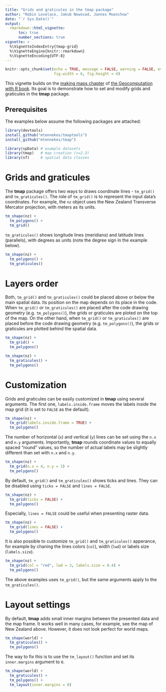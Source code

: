 ```yaml
---
title: "Grids and graticules in the tmap package"
author: "Robin Lovelace, Jakub Nowosad, Jannes Muenchow"
date: "`r Sys.Date()`"
output: 
  rmarkdown::html_vignette:
      toc: true
      number_sections: true
vignette: >
  %\VignetteIndexEntry{tmap-grid}
  %\VignetteEngine{knitr::rmarkdown}
  %\VignetteEncoding{UTF-8}
---
```


```r
knitr::opts_chunk$set(echo = TRUE, message = FALSE, warning = FALSE, eval = TRUE,
                      fig.width = 6, fig.height = 4)
```

This vignette builds on the [making maps chapter](https://geocompr.robinlovelace.net/adv-map.html) of [the Geocomputation with R book](https://geocompr.github.io/).
Its goal is to demonstrate how to set and modify grids and graticules in the **tmap** package.

## Prerequisites {-}

The examples below assume the following packages are attached:

```r
library(devtools)
install_github("mtennekes/tmaptools")
install_github("mtennekes/tmap")
```

```r
library(spData) # example datasets
library(tmap)   # map creation (>=2.3)
library(sf)     # spatial data classes
```

# Grids and graticules

The **tmap** package offers two ways to draws coordinate lines - `tm_grid()` and `tm_graticules()`.
The role of `tm_grid()` is to represent the input data's coordinates.
For example, the `nz` object uses the New Zealand Transverse Mercator projection, with meters as its units.

```r
tm_shape(nz) + 
  tm_polygons() +
  tm_grid()
```

`tm_graticules()` shows longitude lines (meridians) and latitude lines (parallels), with degrees as units (note the degree sign in the example below).

```r
tm_shape(nz) + 
  tm_polygons() +
  tm_graticules()
```

# Layers order

Both, `tm_grid()` and `tm_graticules()` could be placed above or below the main spatial data.
Its position on the map depends on its place in the code.
When `tm_grid()` or `tm_graticules()` are placed after the code drawing geometry (e.g. `tm_polygons()`), the grids or graticules are ploted on the top of the map.
On the other hand, when `tm_grid()` or `tm_graticules()` are placed before the code drawing geometry (e.g. `tm_polygons()`), the grids or graticules are plotted behind the spatial data.

```r
tm_shape(nz) +
  tm_grid() + 
  tm_polygons()
```

```r
tm_shape(nz) +
  tm_graticules() + 
  tm_polygons()
```

# Customization

Grids and graticules can be easily customized in **tmap** using several arguments.
The first one, `labels.inside.frame` moves the labels inside the map grid (it is set to `FALSE` as the default).

```r
tm_shape(nz) +
  tm_grid(labels.inside.frame = TRUE) + 
  tm_polygons()
```

The number of horizontal (`x`) and vertical (`y`) lines can be set using the `n.x` and `n.y` arguments.
Importantly, **tmap** rounds coordinate values to equally spaced "round" values, so the number of actual labels may be slightly different than set with `n.x` and `n.y`.

```r
tm_shape(nz) +
  tm_grid(n.x = 4, n.y = 3) + 
  tm_polygons()
```

By default, `tm_grid()` and `tm_graticules()` shows ticks and lines. 
They can be disabled using `ticks = FALSE` and `lines = FALSE`.

```r
tm_shape(nz) +
  tm_grid(ticks = FALSE) +
  tm_polygons()
```

Especially, `lines = FALSE` could be useful when presenting raster data.

```r
tm_shape(nz) +
  tm_grid(lines = FALSE) +
  tm_polygons()
```

It is also possible to customize `tm_grid()` and `tm_graticules()` apperance, for example by chaning the lines colors (`col`), width (`lwd`) or labels size (`labels.size`).

```r
tm_shape(nz) +
  tm_grid(col = "red", lwd = 3, labels.size = 0.4) +
  tm_polygons()
```

The above examples uses `tm_grid()`, but the same arguments apply to the `tm_graticules()`.

# Layout settings

By default, **tmap** adds small inner margins between the presented data and the map frame. 
It works well in many cases, for example, see the map of New Zealand above.
However, it does not look perfect for world maps.

```r
tm_shape(world) + 
  tm_graticules() + 
  tm_polygons()
```

The way to fix this is to use the `tm_layout()` function and set its `inner.margins` argument to `0`.

```r
tm_shape(world) + 
  tm_graticules() + 
  tm_polygons() +
  tm_layout(inner.margins = 0)
```

